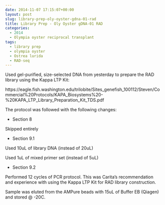 ```yaml
---
date: 2014-11-07 17:15:07+00:00
layout: post
slug: library-prep-oly-oyster-gdna-01-rad
title: Library Prep - Oly Oyster gDNA-01 RAD
categories:
  - 2014
  - Olympia oyster reciprocal transplant
tags:
  - library prep
  - olympia oyster
  - Ostrea lurida
  - RAD-seq
---
```


Used gel-purified, size-selected DNA from yesterday to prepare the RAD library using the Kappa LTP Kit:

https://eagle.fish.washington.edu/trilobite/Sites_genefish_100112/Steven/Commercial%20Protocols/KAPA_Biosystems%20-%20KAPA_LTP_Library_Preparation_Kit_TDS.pdf

The protocol was followed with the following changes:

- Section 8

Skipped entirely

- Section 9.1

Used 10uL of library DNA (instead of 20uL)

Used 1uL of mixed primer set (instead of 5uL)

- Section 9.2

Performed 12 cycles of PCR protocol. This was Carita's recommendation and experience with using the Kappa LTP Kit for RAD library construction.

Sample was eluted from the AMPure beads with 15uL of Buffer EB (Qiagen) and stored @ -20C.
